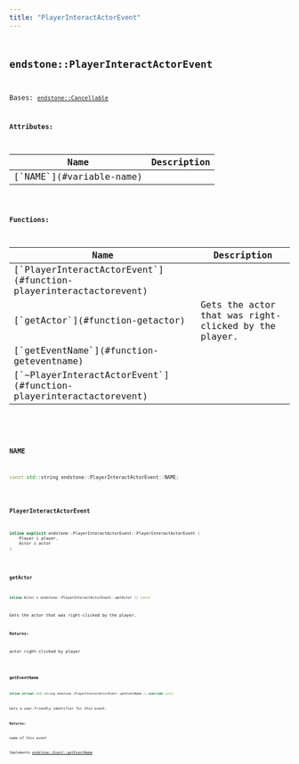 ```yaml
---
title: "PlayerInteractActorEvent"
---
```


## <code className="doc-symbol doc-symbol-class"/> endstone::PlayerInteractActorEvent

Bases: [`endstone::Cancellable`](classendstone_1_1_cancellable.md)









**Attributes:**

<table>
<thead>
   <tr>
      <th>Name</th>
      <th>Description</th>
   </tr>
</thead>
<tbody>
<tr key="classendstone_1_1_player_interact_actor_event_1af02113ba1da41c5c5f0bbd22de0a09e7">
    <td>[`NAME`](#variable-name)</td>
    <td></td>
</tr>
</tbody>
</table>






**Functions:**

<table>
<thead>
   <tr>
      <th>Name</th>
      <th>Description</th>
   </tr>
</thead>
<tbody>
<tr key="classendstone_1_1_player_interact_actor_event_1a1af16e0f6a9d70259c6befb7b873592c">
    <td>[`PlayerInteractActorEvent`](#function-playerinteractactorevent)</td>
    <td></td>
</tr>
<tr key="classendstone_1_1_player_interact_actor_event_1ac803fcee5b9b5980b8d1db566b1f3a29">
    <td>[`getActor`](#function-getactor)</td>
    <td>Gets the actor that was right-clicked by the player.</td>
</tr>
<tr key="classendstone_1_1_player_interact_actor_event_1ab38b49eafd6046d3baf2d147d2dd6f29">
    <td>[`getEventName`](#function-geteventname)</td>
    <td></td>
</tr>
<tr key="classendstone_1_1_player_interact_actor_event_1a3223c9370df9d9354fd174dd1918cd07">
    <td>[`~PlayerInteractActorEvent`](#function-playerinteractactorevent)</td>
    <td></td>
</tr>
</tbody>
</table>

### <code className="doc-symbol doc-symbol-variable"/> NAME

```cpp
const std::string endstone::PlayerInteractActorEvent::NAME;
```


### <code className="doc-symbol doc-symbol-function"/> PlayerInteractActorEvent

```cpp
inline explicit endstone::PlayerInteractActorEvent::PlayerInteractActorEvent (
    Player & player,
    Actor & actor
) 
```


### <code className="doc-symbol doc-symbol-function"/> getActor

```cpp
inline Actor & endstone::PlayerInteractActorEvent::getActor () const
```

Gets the actor that was right-clicked by the player.



**Returns:**

actor right-clicked by player 





        
### <code className="doc-symbol doc-symbol-function"/> getEventName

```cpp
inline virtual std::string endstone::PlayerInteractActorEvent::getEventName () override const
```


Gets a user-friendly identifier for this event.




**Returns:**

name of this event 





        
Implements [*endstone::Event::getEventName*](classendstone_1_1_event.md#function-geteventname)
